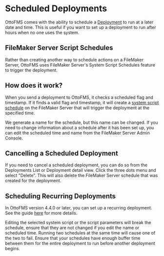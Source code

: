 
# Scheduled Deployments

OttoFMS comes with the ability to schedule a [Deployment](/concepts/deployments) to run at a later date and time. This is useful if you want to set up a deployment to run after hours when no one uses the system.

## FileMaker Server Script Schedules

Rather than creating another way to schedule actions on a FileMaker Server, OttoFMS uses FileMaker Server's System Script Schedules feature to trigger the deployment.

## How does it work?

When you send a deployment to OttoFMS, it checks a scheduled flag and timestamp. If it finds a valid flag and timestamp, it will create a [system script schedule](https://help.claris.com/en/server-help/content/schedule-run-system-script.html) on the FileMaker Server that will trigger the deployment at the specified time.

We generate a name for the schedule, but this name can be changed. If you need to change information about a schedule after it has been set up, you can edit the scheduled time and name from the FileMaker Server Admin Console.

## Cancelling a Scheduled Deployment

If you need to cancel a scheduled deployment, you can do so from the Deployments List or Deployment detail view. Click the three dots menu and select "Delete". This will also delete the FileMaker Server schedule that was created for the deployment.

## Scheduling Recurring Deployments

In OttoFMS version 4.4.0 or later, you can set up a recurring deployment. See the guide [here](/guides/deployment-patterns/recurring-deployments) for more details.

<Callout type="warning">
  Editing the selected system script or the script parameters will break the
  schedule, ensure that they are not changed if you edit the name or scheduled
  time.
</Callout>

<Callout type="warning">
  Running two schedules at the same time will cause one of the two to fail.
  Ensure that your schedules have enough buffer time between them for the entire
  deployment to run before another deployment begins.
</Callout>

